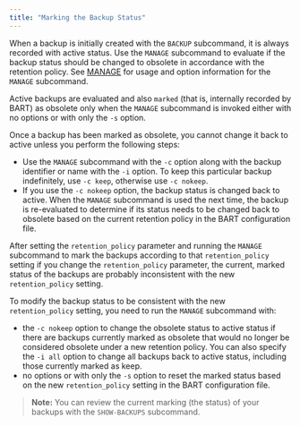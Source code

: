 ```yaml
---
title: "Marking the Backup Status"
---
```


<div id="marking_the_backup_status" class="registered_link"></div>


When a backup is initially created with the `BACKUP` subcommand, it is always recorded with active status. Use the `MANAGE` subcommand to evaluate if the backup status should be changed to obsolete in accordance with the retention policy. See [MANAGE](../../04_using_bart/03_basic_bart_subcommand_usage/#manage) for usage and option information for the `MANAGE` subcommand.

Active backups are evaluated and also `marked` (that is, internally recorded by BART) as obsolete only when the `MANAGE` subcommand is invoked either with no options or with only the `-s` option.

Once a backup has been marked as obsolete, you cannot change it back to active unless you perform the following steps:

-   Use the `MANAGE` subcommand with the `-c` option along with the backup identifier or name with the `-i` option. To keep this particular backup indefinitely, use `-c keep`, otherwise use `-c nokeep`.
-   If you use the `-c nokeep` option, the backup status is changed back to active. When the `MANAGE` subcommand is used the next time, the backup is re-evaluated to determine if its status needs to be changed back to obsolete based on the current retention policy in the BART configuration file.

After setting the `retention_policy` parameter and running the `MANAGE` subcommand to mark the backups according to that `retention_policy` setting if you change the `retention_policy` parameter, the current, marked status of the backups are probably inconsistent with the new `retention_policy` setting.

To modify the backup status to be consistent with the new `retention_policy` setting, you need to run the `MANAGE` subcommand with:

-   the `-c nokeep` option to change the obsolete status to active status if there are backups currently marked as obsolete that would no longer be considered obsolete under a new retention policy. You can also specify the `-i all` option to change all backups back to active status, including those currently marked as keep.
-   no options or with only the `-s` option to reset the marked status based on the new `retention_policy` setting in the BART configuration file.

> **Note:** You can review the current marking (the status) of your backups with the `SHOW-BACKUPS` subcommand.


